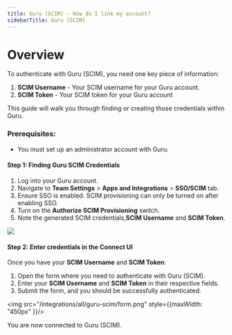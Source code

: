 ```yaml
---
title: Guru (SCIM) - How do I link my account?
sidebarTitle: Guru (SCIM)
---
```



# Overview

To authenticate with Guru (SCIM), you need one key piece of information:
1. **SCIM Username** - Your SCIM username for your Guru account.
2. **SCIM Token** - Your SCIM token for your Guru account

This guide will walk you through finding or creating those credentials within Guru.

### Prerequisites:

- You must set up an administrator account with Guru.

#### Step 1: Finding Guru SCIM Credentials

1. Log into your Guru account.  
2. Navigate to **Team Settings** > **Apps and Integrations** > **SSO/SCIM** tab.  
3. Ensure SSO is enabled. SCIM provisioning can only be turned on after enabling SSO.  
4. Turn on the **Authorize SCIM Provisioning** switch.  
5. Note the generated SCIM credentials,**SCIM Username** and **SCIM Token**.
<img src="/integrations/all/guru-scim/guru_scim.png" />

#### Step 2: Enter credentials in the Connect UI

Once you have your **SCIM Username** and **SCIM Token**:
1. Open the form where you need to authenticate with Guru (SCIM).
2. Enter your **SCIM Username** and **SCIM Token** in their respective fields.
3. Submit the form, and you should be successfully authenticated.

<img src="/integrations/all/guru-scim/form.png" style={{maxWidth: "450px" }}/>

You are now connected to Guru (SCIM).
